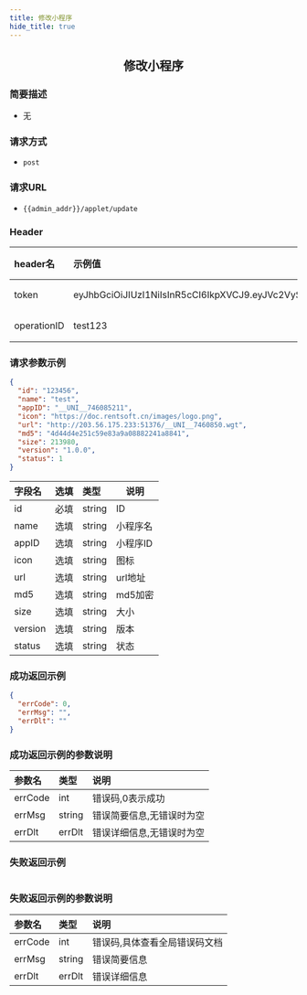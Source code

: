 ```yaml
---
title: 修改小程序
hide_title: true
---
```


<center>

## 修改小程序

</center>

### 简要描述
- 无
### 请求方式
- `post` 
### 请求URL
- `{{admin_addr}}/applet/update` 


### Header
|header名|示例值|选填|类型|说明|
|:----    |:-------    |:--- |---|------      |
|token|eyJhbGciOiJIUzI1NiIsInR5cCI6IkpXVCJ9.eyJVc2VySUQiOiJhZG1pbjIiLCJVc2VyVHlwZSI6MiwiZXhwIjoxNjk4OTE4Njg5LCJuYmYiOjE2OTExNDIzODksImlhdCI6MTY5MTE0MjY4OX0.oIpGc9Ka7tTuPYY34PeiqJwvfF0QZnhInomktOCtYAc|必填|string||
|operationID|test123|必填|string||


### 请求参数示例


```json
{
  "id": "123456",
  "name": "test",
  "appID": "__UNI__746085211",
  "icon": "https://doc.rentsoft.cn/images/logo.png",
  "url": "http://203.56.175.233:51376/__UNI__7460850.wgt",
  "md5": "4d44d4e251c59e83a9a08882241a8841",
  "size": 213980,
  "version": "1.0.0",
  "status": 1
}
```
|字段名|选填|类型|说明|
|:----    |:-------    |:--- |---|
|id|必填|string|ID|
|name|选填|string|小程序名|
|appID|选填|string|小程序ID|
|icon|选填|string|图标|
|url|选填|string|url地址|
|md5|选填|string|md5加密|
|size|选填|string|大小|
|version|选填|string|版本|
|status|选填|string|状态|
### 成功返回示例


```json
{
  "errCode": 0,
  "errMsg": "",
  "errDlt": ""
}
```
### 成功返回示例的参数说明


|参数名|类型|说明|
|:----    |:-------    |:--- |
|errCode|int|错误码,0表示成功|
|errMsg|string|错误简要信息,无错误时为空|
|errDlt|errDlt|错误详细信息,无错误时为空|
### 失败返回示例


```json

```
### 失败返回示例的参数说明


|参数名|类型|说明|
|:----    |:-------    |:--- |
|errCode|int|错误码,具体查看全局错误码文档|
|errMsg|string|错误简要信息|
|errDlt|errDlt|错误详细信息|
